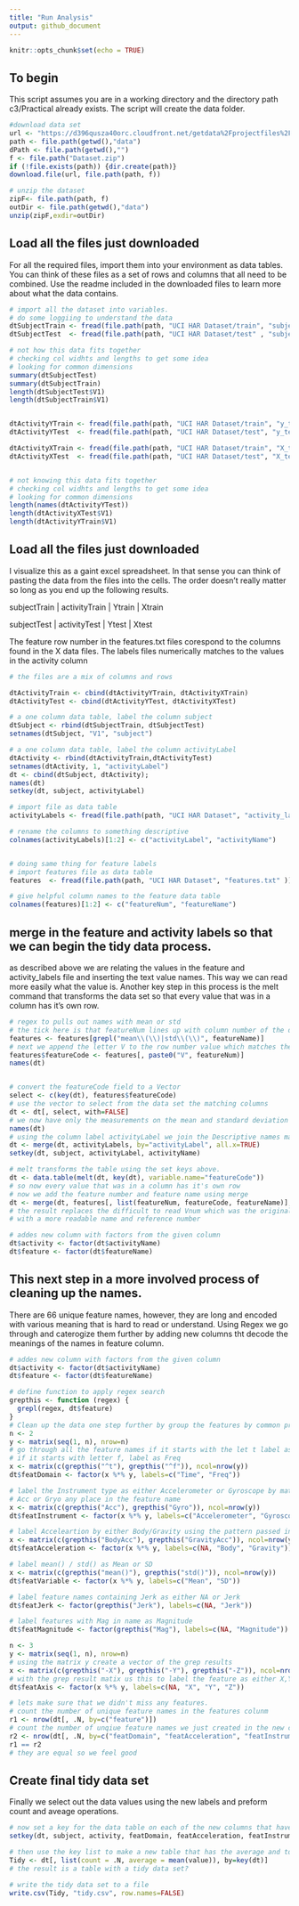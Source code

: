```yaml
---
title: "Run Analysis"
output: github_document
---
```


```r
knitr::opts_chunk$set(echo = TRUE)
```

## To begin
This script assumes you are in a working directory and the directory path c3/Practical already exists.  The script will create the data folder.

```r
#download data set
url <- "https://d396qusza40orc.cloudfront.net/getdata%2Fprojectfiles%2FUCI%20HAR%20Dataset.zip"
path <- file.path(getwd(),"data")
dPath <- file.path(getwd(),"")
f <- file.path("Dataset.zip")
if (!file.exists(path)) {dir.create(path)}
download.file(url, file.path(path, f))

# unzip the dataset
zipF<- file.path(path, f)
outDir <- file.path(getwd(),"data")
unzip(zipF,exdir=outDir)

```
## Load all the files just downloaded

For all the required files, import them into your environment as data tables.  You can think of these files as a set of rows and columns that all need to be combined.  Use the readme included in the downloaded files to learn more about what the data contains.

```r
# import all the dataset into variables.
# do some loggiing to understand the data
dtSubjectTrain <- fread(file.path(path, "UCI HAR Dataset/train", "subject_train.txt"))
dtSubjectTest  <- fread(file.path(path, "UCI HAR Dataset/test" , "subject_test.txt" ))

# not how this data fits together
# checking col widhts and lengths to get some idea
# looking for common dimensions
summary(dtSubjectTest)
summary(dtSubjectTrain)
length(dtSubjectTest$V1)
length(dtSubjectTrain$V1)


dtActivityYTrain <- fread(file.path(path, "UCI HAR Dataset/train", "y_train.txt"))
dtActivityYTest  <- fread(file.path(path, "UCI HAR Dataset/test", "y_test.txt" ))

dtActivityXTrain <- fread(file.path(path, "UCI HAR Dataset/train", "X_train.txt"))
dtActivityXTest  <- fread(file.path(path, "UCI HAR Dataset/test", "X_test.txt" ))


# not knowing this data fits together
# checking col widhts and lengths to get some idea
# looking for common dimensions
length(names(dtActivityYTest))
length(dtActivityXTest$V1)
length(dtActivityYTrain$V1)
```

## Load all the files just downloaded

I visualize this as a gaint excel spreadsheet.  In that sense you can think of pasting the data from the files into the cells. The order doesn't really matter so long as you end up the following results.

subjectTrain | activityTrain | Ytrain | Xtrain

subjectTest  | activityTest | Ytest  | Xtest

The feature row number in the features.txt files corespond to the columns found in the X data files.
The labels files numerically matches to the values in the activity column

```r
# the files are a mix of columns and rows

dtActivityTrain <- cbind(dtActivityYTrain, dtActivityXTrain)
dtActivityTest <- cbind(dtActivityYTest, dtActivityXTest)

# a one column data table, label the column subject
dtSubject <- rbind(dtSubjectTrain, dtSubjectTest)
setnames(dtSubject, "V1", "subject")

# a one column data table, label the column activityLabel
dtActivity <- rbind(dtActivityTrain,dtActivityTest)
setnames(dtActivity, 1, "activityLabel")
dt <- cbind(dtSubject, dtActivity);
names(dt)
setkey(dt, subject, activityLabel)

# import file as data table
activityLabels <- fread(file.path(path, "UCI HAR Dataset", "activity_labels.txt"))

# rename the columns to something descriptive
colnames(activityLabels)[1:2] <- c("activityLabel", "activityName")


# doing same thing for feature labels
# import features file as data table
features  <- fread(file.path(path, "UCI HAR Dataset", "features.txt" ))

# give helpful column names to the feature data table
colnames(features)[1:2] <- c("featureNum", "featureName")

```
## merge in the feature and activity labels so that we can begin the tidy data process.

as described above we are relating the values in the feature and activity_labels file and inserting the text value names.  This way we can read more easily what the value is.  Another key step in this process is the melt command that transforms the data set so that every value that was in a column has it's own row.

```r
# regex to pulls out names with mean or std
# the tick here is that featureNum lines up with column number of the data set
features <- features[grepl("mean\\(\\)|std\\(\\)", featureName)]
# next we append the letter V to the row number value which matches the data set column names
features$featureCode <- features[, paste0("V", featureNum)]
names(dt)


# convert the featureCode field to a Vector
select <- c(key(dt), features$featureCode)
# use the vector to select from the data set the matching columns
dt <- dt[, select, with=FALSE]
# we now have only the measurements on the mean and standard deviation
names(dt)
# using the column label activityLabel we join the Descriptive names matching the numeric values
dt <- merge(dt, activityLabels, by="activityLabel", all.x=TRUE)
setkey(dt, subject, activityLabel, activityName)

# melt transforms the table using the set keys above.
dt <- data.table(melt(dt, key(dt), variable.name="featureCode"))
# so now every value that was in a column has it's own row
# now we add the feature number and feature name using merge
dt <- merge(dt, features[, list(featureNum, featureCode, featureName)], by="featureCode", all.x=TRUE)
# the result replaces the difficult to read Vnum which was the original value of the column heading
# with a more readable name and reference number

# addes new column with factors from the given column
dt$activity <- factor(dt$activityName)
dt$feature <- factor(dt$featureName)
```

## This next step in a more involved process of cleaning up the names.

There are 66 unique feature names, however, they are long and encoded with various meaning that is hard to read or understand.  Using Regex we go through and caterogize them further by adding new columns tht decode the meanings of the names in feature column.

```r

# addes new column with factors from the given column
dt$activity <- factor(dt$activityName)
dt$feature <- factor(dt$featureName)

# define function to apply regex search
grepthis <- function (regex) {
  grepl(regex, dt$feature)
}
# Clean up the data one step further by group the features by common properties
n <- 2
y <- matrix(seq(1, n), nrow=n)
# go through all the feature names if it starts with the let t label as time
# if it starts with letter f, label as Freq
x <- matrix(c(grepthis("^t"), grepthis("^f")), ncol=nrow(y))
dt$featDomain <- factor(x %*% y, labels=c("Time", "Freq"))

# label the Instrument type as either Accelerometer or Gyroscope by matching
# Acc or Gryo any place in the feature name
x <- matrix(c(grepthis("Acc"), grepthis("Gyro")), ncol=nrow(y))
dt$featInstrument <- factor(x %*% y, labels=c("Accelerometer", "Gyroscope"))

# label Acceleartion by either Body/Gravity using the pattern passed into grepthis
x <- matrix(c(grepthis("BodyAcc"), grepthis("GravityAcc")), ncol=nrow(y))
dt$featAcceleration <- factor(x %*% y, labels=c(NA, "Body", "Gravity"))

# label mean() / std() as Mean or SD
x <- matrix(c(grepthis("mean()"), grepthis("std()")), ncol=nrow(y))
dt$featVariable <- factor(x %*% y, labels=c("Mean", "SD"))

# label feature names containing Jerk as either NA or Jerk
dt$featJerk <- factor(grepthis("Jerk"), labels=c(NA, "Jerk"))

# label features with Mag in name as Magnitude
dt$featMagnitude <- factor(grepthis("Mag"), labels=c(NA, "Magnitude"))

n <- 3
y <- matrix(seq(1, n), nrow=n)
# using the matrix y create a vector of the grep results
x <- matrix(c(grepthis("-X"), grepthis("-Y"), grepthis("-Z")), ncol=nrow(y))
# with the grep result matix us this to label the feature as either X,Y or Z
dt$featAxis <- factor(x %*% y, labels=c(NA, "X", "Y", "Z"))

# lets make sure that we didn't miss any features.
# count the number of unique feature names in the features colunm
r1 <- nrow(dt[, .N, by=c("feature")])
# count the number of unqiue feature names we just created in the new columns
r2 <- nrow(dt[, .N, by=c("featDomain", "featAcceleration", "featInstrument", "featJerk", "featMagnitude", "featVariable", "featAxis")])
r1 == r2
# they are equal so we feel good
```

## Create final tidy data set

Finally we select out the data values using the new labels and preform count and aveage operations.

```r
# now set a key for the data table on each of the new columns that have awesome new names
setkey(dt, subject, activity, featDomain, featAcceleration, featInstrument, featJerk, featMagnitude, featVariable, featAxis)

# then use the key list to make a new table that has the average and total number or rows (count)
Tidy <- dt[, list(count = .N, average = mean(value)), by=key(dt)]
# the result is a table with a tidy data set?

# write the tidy data set to a file
write.csv(Tidy, "tidy.csv", row.names=FALSE)

```
